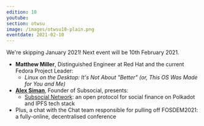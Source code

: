 ```yaml
---
edition: 10
youtube: 
section: otwsu
image: /images/otwsu10-plain.png
eventdate: 2021-02-10
---
```


We're skipping January 2021! Next event will be 10th February 2021.

* **Matthew Miller**, Distinguished Engineer at Red Hat and the
current Fedora Project Leader:
  * *Linux on the Desktop: It's Not About "Better" (or, This OS
Was Made for You and Me)*
* **[Alex Siman](https://twitter.com/AlexSiman)**, Founder of Subsocial, presents:
  * [Subsocial Network](https://subsocial.network/): an open protocol for social finance on Polkadot and IPFS tech stack
* Plus, a chat with the Chat team responsible for pulling off FOSDEM2021: a fully-online,
decentralised conference